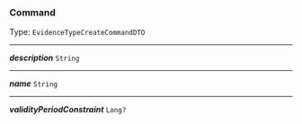 


### Command

Type: `EvidenceTypeCreateCommandDTO`

---

***description*** `String`

---

***name*** `String`

---

***validityPeriodConstraint*** `Long?`
